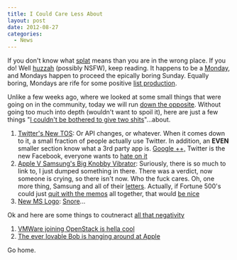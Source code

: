 ```yaml
---
title: I Could Care Less About
layout: post
date: 2012-08-27
categories:
  - News
---
```


If you don't know what [splat][1] means than you are in the wrong
place. If you do! Well [huzzah][2] (possibly NSFW), keep reading. It
happens to be a [Monday][3], and Mondays happen to proceed the epically
boring Sunday. Equally boring, Mondays are rife for some positive [list
production][4].

Unlike a few weeks ago, where we looked at some small things that were
going on in the community, today we will run [down the opposite][5].
Without going too much into depth (wouldn't want to spoil it), here are
just a few things "[I couldn't be bothered to give two shits][6]"...about.

1. [Twitter's New TOS][7]: Or API changes, or whatever. When it comes
   down to it, a small fraction of people actually use Twitter. In
   addition, an __EVEN__ smaller section know what a 3rd party app is.
   [Google ++,][9] Twitter is the new Facebook, everyone wants to [hate on it][8]
1. [Apple V Samsung's Big Knobby Vibrator][10]: Suriously, there is so
   much to link to, I just dumped something in there. There was a
   verdict, now someone is crying, so there isn't now. Who the fuck
   cares. Oh, one more thing, Samsung and all of their [letters][11].
   Actually, if Fortune 500's could just [quit with the memos][12] all
   together, that would [be nice][13]
1. [New MS Logo][14]: [Snore][15]...

Ok and here are some things to coutneract [all that negativity][16]

1. [VMWare joining OpenStack is hella cool][17]
1. [The ever lovable Bob is hanging around at Apple][18]

Go home.

[1]: http://www.codejacked.com/know-your-keyboard-bang-splat-whack/
[2]: http://25.media.tumblr.com/8tqDWct6W70gfanxSJXIGOMO_500.jpg
[3]: #
[4]: http://teuxdeux.com/
[5]: http://www.everythingaction.com/wp-content/uploads/2010/02/2003_the_rundown_020.jpg
[6]: http://www.urbandictionary.com/define.php?term=I+could+give+two+shits
[7]: http://news.google.com/news?ned=us&q=twitter%20api&btnG=Search+News
[8]: https://gimmebar.com/view/50340ae129ca15593d000005/big
[9]: http://us5.memecdn.com/How-I-feel-about-America_c_66102.jpg
[10]: http://www.litigationandtrial.com/2012/08/articles/attorney/patent-infringement/apple-v-samsung/
[11]: http://9to5mac.com/2012/08/27/youve-seen-apples-internal-memo-to-employees-on-the-verdict-now-heres-samsungs/
[12]: http://cloudbacon.com
[13]: http://youlooknicetoday.com/
[14]: http://blogs.computerworld.com/windows/20889/new-microsoft-logo-rants-and-raves-itbwcw
[15]: http://youtu.be/-JFfN5pKzFU
[16]: https://gimmebar.com/view/50305c7729ca153546000001/big
[17]: http://gigaom.com/cloud/surprise-vmware-will-join-openstack/
[18]: http://www.pcmag.com/article2/0,2817,2408977,00.asp
